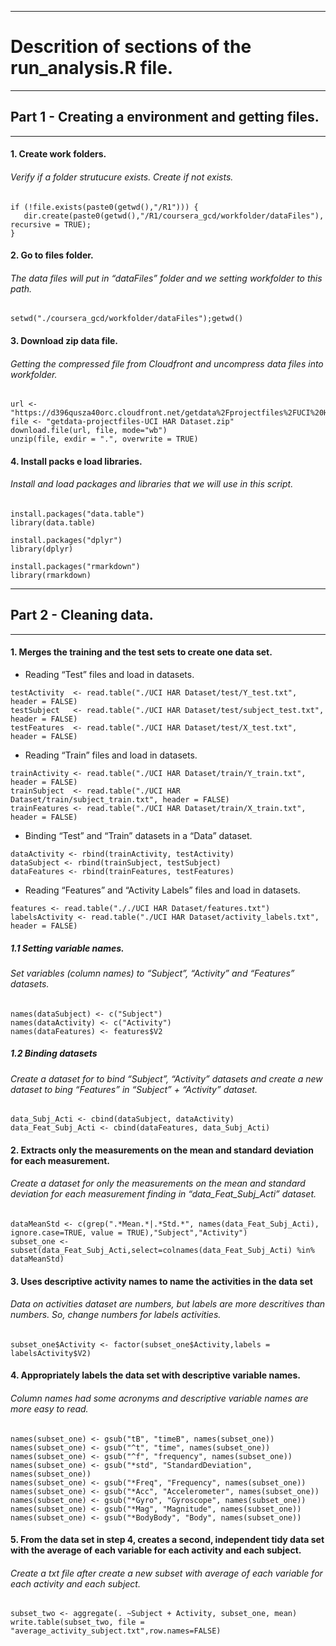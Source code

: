 ***

# Descrition of sections of the run_analysis.R file.

***

## Part 1 - Creating a environment and getting files.

***

#### 1. Create work folders.
###### Verify if a folder strutucure exists. Create if not exists. 
```
if (!file.exists(paste0(getwd(),"/R1"))) {
   dir.create(paste0(getwd(),"/R1/coursera_gcd/workfolder/dataFiles"), recursive = TRUE);
}
```

#### 2. Go to files folder.
###### The data files will put in "dataFiles" folder and we setting workfolder to this path.
```
setwd("./coursera_gcd/workfolder/dataFiles");getwd()
```

#### 3. Download zip data file.
###### Getting the compressed file from Cloudfront and uncompress data files into workfolder.
```
url <- "https://d396qusza40orc.cloudfront.net/getdata%2Fprojectfiles%2FUCI%20HAR%20Dataset.zip"
file <- "getdata-projectfiles-UCI HAR Dataset.zip"
download.file(url, file, mode="wb")
unzip(file, exdir = ".", overwrite = TRUE)
```

#### 4. Install packs e load libraries.
###### Install and load packages and libraries that we will use in this script.
```
install.packages("data.table")
library(data.table)

install.packages("dplyr")
library(dplyr)

install.packages("rmarkdown")
library(rmarkdown)
```

***

## Part 2 - Cleaning data.

***


#### 1. Merges the training and the test sets to create one data set.
+ Reading "Test" files and load in datasets.
```
testActivity  <- read.table("./UCI HAR Dataset/test/Y_test.txt", header = FALSE)
testSubject   <- read.table("./UCI HAR Dataset/test/subject_test.txt", header = FALSE)
testFeatures  <- read.table("./UCI HAR Dataset/test/X_test.txt", header = FALSE)
```

+ Reading "Train" files and load in datasets.
```
trainActivity <- read.table("./UCI HAR Dataset/train/Y_train.txt", header = FALSE)
trainSubject  <- read.table("./UCI HAR Dataset/train/subject_train.txt", header = FALSE)
trainFeatures <- read.table("./UCI HAR Dataset/train/X_train.txt", header = FALSE)
```

+ Binding "Test" and "Train" datasets in a "Data" dataset.
```
dataActivity <- rbind(trainActivity, testActivity)
dataSubject <- rbind(trainSubject, testSubject)
dataFeatures <- rbind(trainFeatures, testFeatures)
```

+ Reading "Features" and "Activity Labels" files and load in datasets.
```
features <- read.table("././UCI HAR Dataset/features.txt")
labelsActivity <- read.table("./UCI HAR Dataset/activity_labels.txt", header = FALSE)
```

##### 1.1 Setting variable names.
###### Set variables (column names) to "Subject", "Activity" and "Features" datasets.
```
names(dataSubject) <- c("Subject")
names(dataActivity) <- c("Activity")
names(dataFeatures) <- features$V2
```

##### 1.2  Binding datasets
###### Create a dataset for to bind "Subject", "Activity" datasets and create a new dataset to bing "Features" in "Subject" + "Activity" dataset.
```
data_Subj_Acti <- cbind(dataSubject, dataActivity)
data_Feat_Subj_Acti <- cbind(dataFeatures, data_Subj_Acti)
```

#### 2. Extracts only the measurements on the mean and standard deviation for each measurement.
###### Create a dataset for only the measurements on the mean and standard deviation for each measurement finding in "data_Feat_Subj_Acti" dataset.
```
dataMeanStd <- c(grep(".*Mean.*|.*Std.*", names(data_Feat_Subj_Acti), ignore.case=TRUE, value = TRUE),"Subject","Activity")
subset_one <- subset(data_Feat_Subj_Acti,select=colnames(data_Feat_Subj_Acti) %in% dataMeanStd)
```

#### 3. Uses descriptive activity names to name the activities in the data set
###### Data on activities dataset are numbers, but labels are more descritives than numbers. So, change numbers for labels activities.
```
subset_one$Activity <- factor(subset_one$Activity,labels = labelsActivity$V2)
```

#### 4. Appropriately labels the data set with descriptive variable names.
###### Column names had some acronyms and descriptive variable names are more easy to read. 
```
names(subset_one) <- gsub("tB", "timeB", names(subset_one))
names(subset_one) <- gsub("^t", "time", names(subset_one))
names(subset_one) <- gsub("^f", "frequency", names(subset_one))
names(subset_one) <- gsub("*std", "StandardDeviation", names(subset_one))
names(subset_one) <- gsub("*Freq", "Frequency", names(subset_one))
names(subset_one) <- gsub("*Acc", "Accelerometer", names(subset_one))
names(subset_one) <- gsub("*Gyro", "Gyroscope", names(subset_one))
names(subset_one) <- gsub("*Mag", "Magnitude", names(subset_one))
names(subset_one) <- gsub("*BodyBody", "Body", names(subset_one))   
```

#### 5. From the data set in step 4, creates a second, independent tidy data set with the average of each variable for each activity and each subject.
###### Create a txt file after create a new subset with average of each variable for each activity and each subject.
```
subset_two <- aggregate(. ~Subject + Activity, subset_one, mean)
write.table(subset_two, file = "average_activity_subject.txt",row.names=FALSE)
```